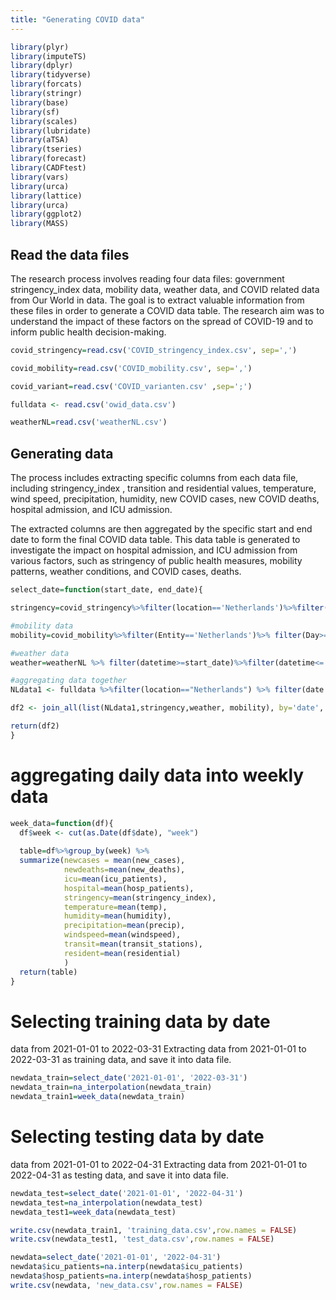 ```yaml
---
title: "Generating COVID data"
---
```

```r
library(plyr)
library(imputeTS)
library(dplyr)
library(tidyverse)
library(forcats)
library(stringr)
library(base)
library(sf)
library(scales)
library(lubridate)
library(aTSA)
library(tseries)
library(forecast)
library(CADFtest)
library(vars)
library(urca)
library(lattice)
library(urca)
library(ggplot2)
library(MASS)
```

## Read the data files

The research process involves reading four data files: government stringency_index data, mobility data, weather data, and COVID related data from Our World in data. The goal is to extract valuable information from these files in order to generate a COVID data table. The research aim was to understand the impact of these factors on the spread of COVID-19 and to inform public health decision-making.

```r
covid_stringency=read.csv('COVID_stringency_index.csv', sep=',')

covid_mobility=read.csv('COVID_mobility.csv', sep=',')

covid_variant=read.csv('COVID_varianten.csv' ,sep=';')

fulldata <- read.csv('owid_data.csv')

weatherNL=read.csv('weatherNL.csv')
```

## Generating data

The process includes extracting specific columns from each data file, including stringency_index , transition and residential values, temperature, wind speed, precipitation, humidity, new COVID cases, new COVID deaths, hospital admission, and ICU admission. 

The extracted columns are then aggregated by the specific start and end date to form the final COVID data table. This data table is generated to investigate the impact on hospital admission, and ICU admission from various factors, such as stringency of public health measures, mobility patterns, weather conditions, and COVID cases, deaths. 

```r
select_date=function(start_date, end_date){

stringency=covid_stringency%>%filter(location=='Netherlands')%>%filter(date>=start_date)%>%filter(date<=end_date)%>%dplyr::select(date,stringency_index)

#mobility data
mobility=covid_mobility%>%filter(Entity=='Netherlands')%>% filter(Day>=start_date)%>%filter(Day<= end_date)%>%dplyr::select(Day, transit_stations,residential)%>%dplyr::rename('date'='Day')

#weather data
weather=weatherNL %>% filter(datetime>=start_date)%>%filter(datetime<= end_date)%>%dplyr::select(datetime, temp, humidity, precip, windspeed)%>%dplyr::rename('date'='datetime')

#aggregating data together
NLdata1 <- fulldata %>%filter(location=="Netherlands") %>% filter(date >= start_date)%>%filter(date<= end_date)%>%dplyr::select(date, new_cases, new_deaths, icu_patients, hosp_patients)

df2 <- join_all(list(NLdata1,stringency,weather, mobility), by='date', type='left')

return(df2)
}
```

# aggregating daily data into weekly data
```r
week_data=function(df){
  df$week <- cut(as.Date(df$date), "week")       
  
  table=df%>%group_by(week) %>%
  summarize(newcases = mean(new_cases),           
            newdeaths=mean(new_deaths),    
            icu=mean(icu_patients), 
            hospital=mean(hosp_patients),
            stringency=mean(stringency_index),
            temperature=mean(temp),
            humidity=mean(humidity),
            precipitation=mean(precip),
            windspeed=mean(windspeed),
            transit=mean(transit_stations),
            resident=mean(residential)
            )
  return(table)
}

```


# Selecting training data by date
data from 2021-01-01 to 2022-03-31
Extracting data from 2021-01-01 to 2022-03-31 as training data, and save it into data file.
```r
newdata_train=select_date('2021-01-01', '2022-03-31')
newdata_train=na_interpolation(newdata_train)
newdata_train1=week_data(newdata_train)

```

# Selecting testing data by date
data from 2021-01-01 to 2022-04-31
Extracting data from 2021-01-01 to 2022-04-31 as testing data, and save it into data file.
```r
newdata_test=select_date('2021-01-01', '2022-04-31')
newdata_test=na_interpolation(newdata_test)
newdata_test1=week_data(newdata_test)
```

```r
write.csv(newdata_train1, 'training_data.csv',row.names = FALSE)
write.csv(newdata_test1, 'test_data.csv',row.names = FALSE)
```

```r
newdata=select_date('2021-01-01', '2022-04-31')
newdata$icu_patients=na.interp(newdata$icu_patients)
newdata$hosp_patients=na.interp(newdata$hosp_patients)
write.csv(newdata, 'new_data.csv',row.names = FALSE)


```

